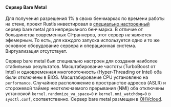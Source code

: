#### Сервер Bare Metal
Для получения разрешения 1% в своих бенчмарках по времени работы на стене,
проект Rustls инвестировал в [специально настроенный][server config]
сервер bare metal для непрерывного бенчмарка.
В отличие от большинства современных CI-раннеров, этот сервер _не_ является эфемерным.
То есть, для каждого запуска используется одно и то же основное оборудование сервера и операционная система.
Виртуализация отсутствует.

Сервер bare metal был специально настроен для создания наиболее стабильных результатов.
Масштабирование частоты (TurboBoost от Intel)
и одновременная многопоточность (Hyper-Threading от Intel) оба были отключены в BIOS.
Масштабирование CPU установлено на `performance`.
Случайное расположение в пространстве адресов (ASLR) и сторожевой таймер неотключаемого прерывания (NMI)
оба отключены установкой `kernel.randomize_va_space=0` и `kernel.nmi_watchdog=0`
в `sysctl.conf`, соответственно.
Сервер bare metal размещен в [OHVcloud][OVHcloud].

[server config]: https://github.com/rust-lang/rustc-perf/blob/master/docs/perf-runner.md
[OVHcloud]: https://www.ovhcloud.com/